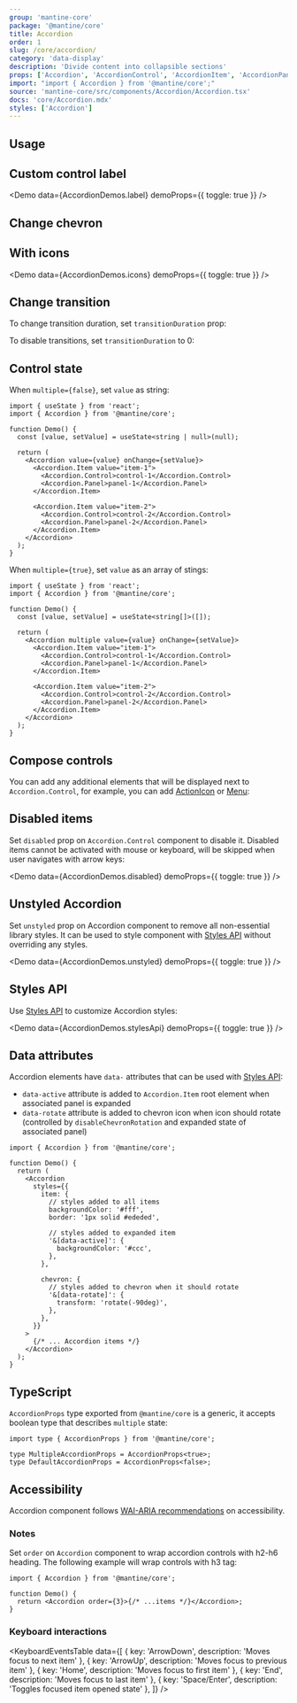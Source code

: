 ```yaml
---
group: 'mantine-core'
package: '@mantine/core'
title: Accordion
order: 1
slug: /core/accordion/
category: 'data-display'
description: 'Divide content into collapsible sections'
props: ['Accordion', 'AccordionControl', 'AccordionItem', 'AccordionPanel']
import: "import { Accordion } from '@mantine/core';"
source: 'mantine-core/src/components/Accordion/Accordion.tsx'
docs: 'core/Accordion.mdx'
styles: ['Accordion']
---
```



## Usage

<Demo data={AccordionDemos.configurator} />

## Custom control label

<Demo data={AccordionDemos.label} demoProps={{ toggle: true }} />

## Change chevron

<Demo data={AccordionDemos.chevron} />

## With icons

<Demo data={AccordionDemos.icons} demoProps={{ toggle: true }} />

## Change transition

To change transition duration, set `transitionDuration` prop:

<Demo data={AccordionDemos.customTransitions} />

To disable transitions, set `transitionDuration` to 0:

<Demo data={AccordionDemos.disableTransitions} />

## Control state

When `multiple={false}`, set `value` as string:

```tsx
import { useState } from 'react';
import { Accordion } from '@mantine/core';

function Demo() {
  const [value, setValue] = useState<string | null>(null);

  return (
    <Accordion value={value} onChange={setValue}>
      <Accordion.Item value="item-1">
        <Accordion.Control>control-1</Accordion.Control>
        <Accordion.Panel>panel-1</Accordion.Panel>
      </Accordion.Item>

      <Accordion.Item value="item-2">
        <Accordion.Control>control-2</Accordion.Control>
        <Accordion.Panel>panel-2</Accordion.Panel>
      </Accordion.Item>
    </Accordion>
  );
}
```

When `multiple={true}`, set `value` as an array of stings:

```tsx
import { useState } from 'react';
import { Accordion } from '@mantine/core';

function Demo() {
  const [value, setValue] = useState<string[]>([]);

  return (
    <Accordion multiple value={value} onChange={setValue}>
      <Accordion.Item value="item-1">
        <Accordion.Control>control-1</Accordion.Control>
        <Accordion.Panel>panel-1</Accordion.Panel>
      </Accordion.Item>

      <Accordion.Item value="item-2">
        <Accordion.Control>control-2</Accordion.Control>
        <Accordion.Panel>panel-2</Accordion.Panel>
      </Accordion.Item>
    </Accordion>
  );
}
```

## Compose controls

You can add any additional elements that will be displayed next to `Accordion.Control`,
for example, you can add [ActionIcon](/core/action-icon/) or [Menu](/core/menu/):

<Demo data={AccordionDemos.sideControls} />

## Disabled items

Set `disabled` prop on `Accordion.Control` component to disable it.
Disabled items cannot be activated with mouse or keyboard, will be skipped when user navigates with arrow keys:

<Demo data={AccordionDemos.disabled} demoProps={{ toggle: true }} />

## Unstyled Accordion

Set `unstyled` prop on Accordion component to remove all non-essential library styles.
It can be used to style component with [Styles API](/styles/styles-api/) without overriding any styles.

<Demo data={AccordionDemos.unstyled} demoProps={{ toggle: true }} />

## Styles API

Use [Styles API](/styles/styles-api/) to customize Accordion styles:

<Demo data={AccordionDemos.stylesApi} demoProps={{ toggle: true }} />

## Data attributes

Accordion elements have `data-` attributes that can be used with [Styles API](/styles/styles-api/):

- `data-active` attribute is added to `Accordion.Item` root element when associated panel is expanded
- `data-rotate` attribute is added to chevron icon when icon should rotate (controlled by `disableChevronRotation` and expanded state of associated panel)

```tsx
import { Accordion } from '@mantine/core';

function Demo() {
  return (
    <Accordion
      styles={{
        item: {
          // styles added to all items
          backgroundColor: '#fff',
          border: '1px solid #ededed',

          // styles added to expanded item
          '&[data-active]': {
            backgroundColor: '#ccc',
          },
        },

        chevron: {
          // styles added to chevron when it should rotate
          '&[data-rotate]': {
            transform: 'rotate(-90deg)',
          },
        },
      }}
    >
      {/* ... Accordion items */}
    </Accordion>
  );
}
```

## TypeScript

`AccordionProps` type exported from `@mantine/core` is a generic, it accepts boolean type that
describes `multiple` state:

```tsx
import type { AccordionProps } from '@mantine/core';

type MultipleAccordionProps = AccordionProps<true>;
type DefaultAccordionProps = AccordionProps<false>;
```

## Accessibility

Accordion component follows [WAI-ARIA recommendations](https://www.w3.org/TR/wai-aria-practices-1.1/examples/accordion/accordion.html) on accessibility.

### Notes

Set `order` on `Accordion` component to wrap accordion controls with h2-h6 heading.
The following example will wrap controls with h3 tag:

```tsx
import { Accordion } from '@mantine/core';

function Demo() {
  return <Accordion order={3}>{/* ...items */}</Accordion>;
}
```

### Keyboard interactions

<KeyboardEventsTable
  data={[
    { key: 'ArrowDown', description: 'Moves focus to next item' },
    { key: 'ArrowUp', description: 'Moves focus to previous item' },
    { key: 'Home', description: 'Moves focus to first item' },
    { key: 'End', description: 'Moves focus to last item' },
    { key: 'Space/Enter', description: 'Toggles focused item opened state' },
  ]}
/>
